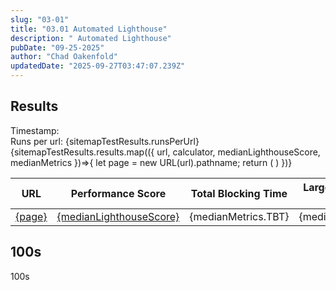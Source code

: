 ```yaml
---
slug: "03-01"
title: "03.01 Automated Lighthouse"
description: " Automated Lighthouse"
pubDate: "09-25-2025"
author: "Chad Oakenfold"
updatedDate: "2025-09-27T03:47:07.239Z"
---
```


## Results

<div class="analyticsTimestamp">Timestamp: <FormattedDate showTime={true} date={sitemapTestResults.timestamp} /></div>
<div class="analyticsRunsPerUrl">Runs per url: {sitemapTestResults.runsPerUrl}</div>

<table>
  <thead>
    <tr>
      <th>URL</th>
      <th>Performance Score</th>
      <th>Total Blocking Time</th>
      <th>Largest Contentful Paint</th>
      <th>Cumulative Layout Shift </th>
      <th>First Contentful Paint </th>
      <th>Speed Index</th>
    </tr>
  </thead>
  <tbody>
    {sitemapTestResults.results.map(({
      url,
      calculator,
      medianLighthouseScore,
      medianMetrics
    })=>{
      let page = new URL(url).pathname;
      return (
      <tr>
        <td><a href={url}>{page}</a></td>
        <td><a href={calculator}>{medianLighthouseScore}</a></td>
        <td>{medianMetrics.TBT}</td>
        <td>{medianMetrics.LCP}</td>
        <td>{medianMetrics.CLS}</td>
        <td>{medianMetrics.FCP}</td>
        <td>{medianMetrics.SI}</td>
      </tr>
      )
    })}  
  </tbody>
</table>

## 100s

100s
